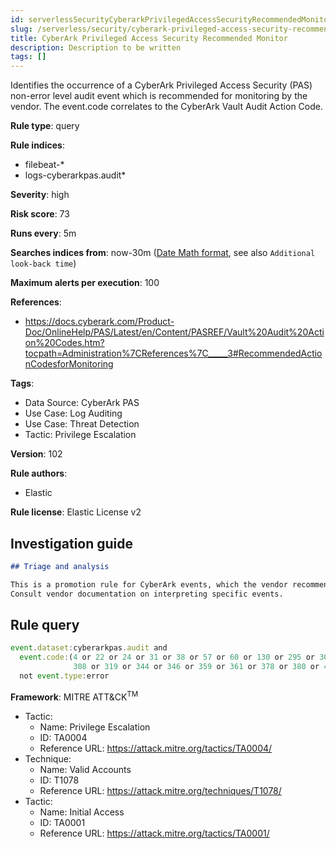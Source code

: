 ```yaml
---
id: serverlessSecurityCyberarkPrivilegedAccessSecurityRecommendedMonitor
slug: /serverless/security/cyberark-privileged-access-security-recommended-monitor
title: CyberArk Privileged Access Security Recommended Monitor
description: Description to be written
tags: []
---
```


<div id="cyberark-privileged-access-security-recommended-monitor"></div>

Identifies the occurrence of a CyberArk Privileged Access Security (PAS) non-error level audit event which is recommended for monitoring by the vendor. The event.code correlates to the CyberArk Vault Audit Action Code.

**Rule type**: query

**Rule indices**: 

* filebeat-*
* logs-cyberarkpas.audit*

**Severity**: high

**Risk score**: 73

**Runs every**: 5m

**Searches indices from**: now-30m ([Date Math format](((ref))/common-options.html#date-math), see also <DocLink id="serverlessSecurityRulesUiCreate" section="set-the-rules-schedule">`Additional look-back time`</DocLink>)

**Maximum alerts per execution**: 100

**References**: 

* https://docs.cyberark.com/Product-Doc/OnlineHelp/PAS/Latest/en/Content/PASREF/Vault%20Audit%20Action%20Codes.htm?tocpath=Administration%7CReferences%7C_____3#RecommendedActionCodesforMonitoring

**Tags**: 

* Data Source: CyberArk PAS
* Use Case: Log Auditing
* Use Case: Threat Detection
* Tactic: Privilege Escalation

**Version**: 102

**Rule authors**: 

* Elastic

**Rule license**: Elastic License v2

## Investigation guide

```markdown
## Triage and analysis

This is a promotion rule for CyberArk events, which the vendor recommends should be monitored.
Consult vendor documentation on interpreting specific events.
```

## Rule query

```js
event.dataset:cyberarkpas.audit and
  event.code:(4 or 22 or 24 or 31 or 38 or 57 or 60 or 130 or 295 or 300 or 302 or
              308 or 319 or 344 or 346 or 359 or 361 or 378 or 380 or 411) and
  not event.type:error

```

**Framework**: MITRE ATT&CK<sup>TM</sup>

* Tactic:
    * Name: Privilege Escalation
    * ID: TA0004
    * Reference URL: https://attack.mitre.org/tactics/TA0004/
* Technique:
    * Name: Valid Accounts
    * ID: T1078
    * Reference URL: https://attack.mitre.org/techniques/T1078/
* Tactic:
    * Name: Initial Access
    * ID: TA0001
    * Reference URL: https://attack.mitre.org/tactics/TA0001/


